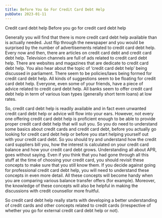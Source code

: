 ```yaml
---
title: Before You Go For Credit Card Debt Help
pubDate: 2023-01-11
---
```


Credit card debt help
Before you go for credit card debt help

Generally you will find that there is more credit card debt help available than is actually needed. Just flip through the newspaper and you would be surprised by the number of advertisements related to credit card debt help. Every now and then, there are articles on credit card debt and credit card debt help. Television channels are full of ads related to credit card debt help. There are websites and magazines that are dedicate to credit card debt help. You also hear about the topic of ‘credit card debt help’ being discussed in parliament. There seem to be policies/laws being formed for credit card debt help. All kinds of suggestions seem to be floating for credit card debt help. Everyone, even some of your friends, have a piece of advice related to credit card debt help. All banks seem to offer credit card debt help in term of various loan types (generally short term loans) at low rates.

So, credit card debt help is readily available and in fact even unwanted credit card debt help or advice will flow into your ears. However, not every one offering credit card debt help is proficient enough to be able to provide proper credit card debt help that will suit you. So you do need to understand some basics about credit cards and credit card debt, before you actually go looking for credit card debt help or before you start helping yourself out with your credit card debt. So you should try and understand how the credit card suppliers bill you, how the interest is calculated on your credit card balance and how your credit card debt grows. Understanding all about APR, goes without saying. Even if you think that you had gone through all this stuff at the time of choosing your credit card, you should revisit these concepts to make sure that you still know them. If you decide against going for professional credit card debt help, you will need to understand these concepts in even more detail. All these concepts will become handy when you are comparing various balance transfer offers (for example). Moreover, the knowledge of these concepts will also be helpful in making the discussions with credit counsellor more fruitful. 

So credit card debt help really starts with developing a better understanding of credit cards and other concepts related to credit cards (irrespective of whether you go for external credit card debt help or not).